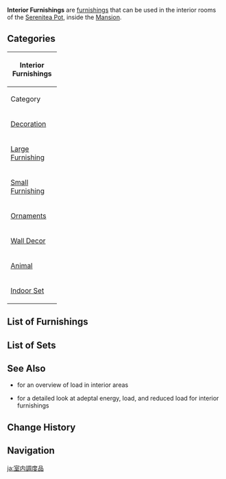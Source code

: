 {{Terminology Infobox
|type         = Item Groups
}}
'''Interior Furnishings''' are [[furnishing]]s that can be used in the interior rooms of the [[Serenitea Pot]], inside the [[Mansion]].

==Categories==
{| class="article-table" style="width:400px"
! colspan=2 | Interior Furnishings
|-
! width="100px" | Category
! Subcategory
|-
|[[Decoration]]
|
*{{Furnishing|Wall|Decoration}}
*{{Furnishing|Flooring|Decoration}}
*{{Furnishing|Ceiling|Decoration}}
*{{Furnishing|Ceiling Lamp|Decoration}}
*{{Furnishing|Room Door|Decoration}}
*{{Furnishing|Stairs|Decoration}}
|-
|[[Large Furnishing]]
|
*{{Furnishing|Cabinet|Large Furnishing}}
*{{Furnishing|Bookcase|Large Furnishing}}
*{{Furnishing|Table|Large Furnishing}}
*{{Furnishing|Counter|Large Furnishing}}
*{{Furnishing|Bed|Large Furnishing}}
*{{Furnishing|Fish Tank|Large Furnishing}}
|-
|[[Small Furnishing]]
|
*{{Furnishing|Seating|Small Furnishing}}
*{{Furnishing|Ornament|Small Furnishing}}
*{{Furnishing|Craftwork|Small Furnishing}}
*{{Furnishing|Carpet|Small Furnishing}}
|-
|[[Ornaments]]
|
*{{Furnishing|Lighting|Ornaments}}
*{{Furnishing|Potted Plant|Ornaments}}
*{{Furnishing|Utensil|Ornaments}}
*{{Furnishing|Memento|Ornaments}}
|-
|[[Wall Decor]]
|
*{{Furnishing|Artwork|Wall Decor}}
*{{Furnishing|Hanging Ornament|Wall Decor}}
*{{Furnishing|Picture Frame|Wall Decor}}
|-
|[[Animal]]
|
*{{Furnishing|Indoor Creature|Animal}}
|-
|[[Indoor Set]]
|
*{{Furnishing|Set|Indoor Set}}
*{{Furnishing|Gift Set|Indoor Set}}
|}

==List of Furnishings==
{{Furnishings by Category Table
|Interior Furnishings
|version = 1
}}

==List of Sets==
{{Main|Furnishing Set}}
{{Furnishing Sets by Category Table
|Indoor Set Set¦Indoor Set Gift Set
|header = [[Furnishing Set]]s that can be placed indoors
|type = 1
|version = 1
}}

==See Also==
* {{S|Serenitea Pot/Load#Interior Areas}} for an overview of load in interior areas
* {{S|Serenitea Pot/Load/Interior}} for a detailed look at adeptal energy, load, and reduced load for interior furnishings

==Change History==
{{Change History|1.5}}

==Navigation==
{{Furnishing Navbox|interior}}

[[Category:Interior Furnishings| ]]

[[ja:室内調度品]]